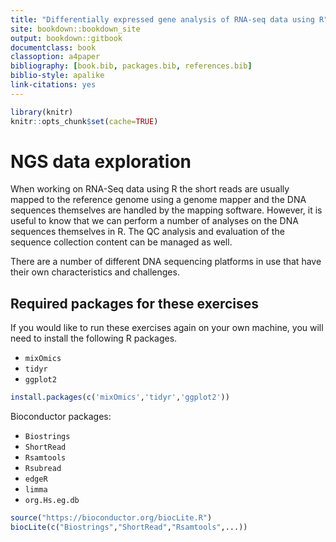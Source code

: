 ```yaml
--- 
title: "Differentially expressed gene analysis of RNA-seq data using R"
site: bookdown::bookdown_site
output: bookdown::gitbook
documentclass: book
classoption: a4paper
bibliography: [book.bib, packages.bib, references.bib]
biblio-style: apalike
link-citations: yes
---
```


```r
library(knitr)
knitr::opts_chunk$set(cache=TRUE)
```

# NGS data exploration

When working on RNA-Seq data using R the short reads are usually mapped to the 
reference genome using a genome mapper and the DNA sequences themselves are 
handled by the mapping software. However, it is useful to know that we can perform 
a number of analyses on the DNA sequences themselves in R. The QC analysis and 
evaluation of the sequence collection content can be managed as well.

There are a number of different DNA sequencing platforms in use that have their 
own characteristics and challenges.

## Required packages for these exercises

If you would like to run these exercises again on your own machine, you will
need to install the following R packages.

* `mixOmics`
* `tidyr`
* `ggplot2`

```r
install.packages(c('mixOmics','tidyr','ggplot2'))
```

Bioconductor packages:

* `Biostrings`
* `ShortRead`
* `Rsamtools`
* `Rsubread`
* `edgeR`
* `limma`
* `org.Hs.eg.db`

```r
source("https://bioconductor.org/biocLite.R")
biocLite(c("Biostrings","ShortRead","Rsamtools",...))
```

